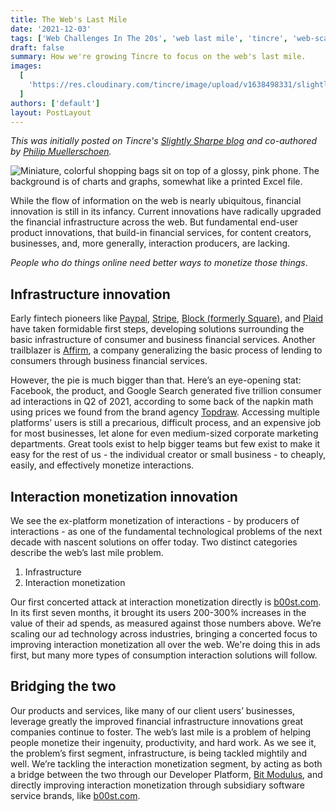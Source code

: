 ```yaml
---
title: The Web's Last Mile
date: '2021-12-03'
tags: ['Web Challenges In The 20s', 'web last mile', 'tincre', 'web-scale-problems']
draft: false
summary: How we're growing Tincre to focus on the web's last mile.
images:
  [
    'https://res.cloudinary.com/tincre/image/upload/v1638498331/slightlysharpe.com/AdobeStock_214448694_lhgjwv_lr8sje_ok1pog.jpg',
  ]
authors: ['default']
layout: PostLayout
---
```


_This was initially posted on Tincre's [Slightly Sharpe blog](https://slightlysharpe.com/blog/the-webs-last-mile) and co-authored by [Philip Muellerschoen](https://twitter.com/philipmuh)._

<Image
  className="rounded-md"
  src="https://res.cloudinary.com/tincre/image/upload/v1638498331/slightlysharpe.com/AdobeStock_214448694_lhgjwv_lr8sje_ok1pog.jpg"
  alt="Miniature, colorful shopping bags sit on top of a glossy, pink phone. The background is of charts and graphs, somewhat like a printed Excel file."
  height={1000}
  width={2000}
/>

While the flow of information on the web is nearly ubiquitous, financial innovation is still in its infancy. Current innovations have radically upgraded the financial infrastructure across the web. But fundamental end-user product innovations, that build-in financial services, for content creators, businesses, and, more generally, interaction producers, are lacking.

_People who do things online need better ways to monetize those things_.

## Infrastructure innovation

Early fintech pioneers like [Paypal](https://paypal.com), [Stripe](https://stripe.com), [Block (formerly Square)](https://squareup.com), and [Plaid](https://plaid.com) have taken formidable first steps, developing solutions surrounding the basic infrastructure of consumer and business financial services. Another trailblazer is [Affirm](https://affirm.com), a company generalizing the basic process of lending to consumers through business financial services.

However, the pie is much bigger than that. Here’s an eye-opening stat: Facebook, the product, and Google Search generated five trillion consumer ad interactions in Q2 of 2021, according to some back of the napkin math using prices we found from the brand agency [Topdraw](https://www.topdraw.com/insights/is-online-advertising-expensive/). Accessing multiple platforms’ users is still a precarious, difficult process, and an expensive job for most businesses, let alone for even medium-sized corporate marketing departments. Great tools exist to help bigger teams but few exist to make it easy for the rest of us - the individual creator or small business - to cheaply, easily, and effectively monetize interactions.

## Interaction monetization innovation

We see the ex-platform monetization of interactions - by producers of interactions - as one of the fundamental technological problems of the next decade with nascent solutions on offer today. Two distinct categories describe the web’s last mile problem.

1. Infrastructure
2. Interaction monetization

Our first concerted attack at interaction monetization directly is [b00st.com](https://b00st.com). In its first seven months, it brought its users 200-300% increases in the value of their ad spends, as measured against those numbers above. We’re scaling our ad technology across industries, bringing a concerted focus to improving interaction monetization all over the web. We're doing this in ads first, but many more types of consumption interaction solutions will follow.

## Bridging the two

Our products and services, like many of our client users’ businesses, leverage greatly the improved financial infrastructure innovations great companies continue to foster. The web’s last mile is a problem of helping people monetize their ingenuity, productivity, and hard work. As we see it, the problem’s first segment, infrastructure, is being tackled mightily and well. We’re tackling the interaction monetization segment, by acting as both a bridge between the two through our Developer Platform, [Bit Modulus](https://bitmodulus.com), and directly improving interaction monetization through subsidiary software service brands, like [b00st.com](https://b00st.com).

<BlogNewsletterForm />
